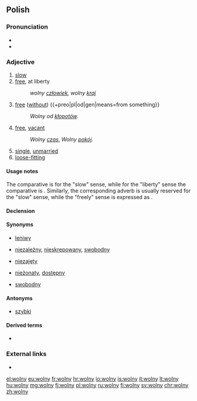 ==Polish==

===Pronunciation===
* {{IPA|[ˈvɔlnɨ]|lang=pl}}
* {{audio|Pl-wolny.ogg|audio|lang=pl}}

===Adjective===
{{pl-adj|m|wolniejszy|bardziej|adv=wolno}}

# [[slow]]
# [[free]], at liberty
#:''wolny [[człowiek]]'', ''wolny [[kraj]]''
# [[free]] ([[without]]) {{+preo|pl|od|gen|means=from something}}
#:''Wolny od [[kłopot|kłopotów]].''
# [[free]], [[vacant]]
#:''Wolny [[czas]]'', ''Wolny [[pokój]]''.
# [[single]], [[unmarried]]
# [[loose-fitting]]

==== Usage notes ====
The comparative is {{m|pl|wolniejszy}} for the "slow" sense, while for the "liberty" sense the comparative is {{m|pl|[[bardziej]] wolny}}. Similarly, the corresponding adverb {{m|pl|wolno}} is usually reserved for the "slow" sense, while the "freely" sense is expressed as {{m|pl|[[w]] [[sposób]] wolny}}.

====Declension====
{{pl-decl-adj-y|woln|wolni}}

====Synonyms====
* {{sense|slow}} [[leniwy]]
* {{sense|at liberty}} [[niezależny]], [[nieskrępowany]], [[swobodny]]
* {{sense|vacant}} [[niezajęty]]
* {{sense|single}} [[nieżonaty]], [[dostępny]]
* {{sense|loose-fitting}} [[swobodny]]

====Antonyms====
* {{sense|slow}} [[szybki]]

====Derived terms====
* {{l|pl|wolność}}

===External links===
* {{R:PWN}}

[[el:wolny]]
[[eu:wolny]]
[[fr:wolny]]
[[hr:wolny]]
[[io:wolny]]
[[is:wolny]]
[[it:wolny]]
[[lt:wolny]]
[[hu:wolny]]
[[mg:wolny]]
[[fj:wolny]]
[[pl:wolny]]
[[ru:wolny]]
[[fi:wolny]]
[[sv:wolny]]
[[chr:wolny]]
[[zh:wolny]]